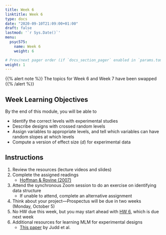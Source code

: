 ```yaml
---
title: Week 6
linktitle: Week 6
type: docs
date: "2020-09-10T21:09:00+01:00"
draft: false
lastmod: '`r Sys.Date()`'
menu:
  psyc575:
    name: Week 6
    weight: 6

# Prev/next pager order (if `docs_section_pager` enabled in `params.toml`)
weight: 1
---
```


{{% alert note %}}
The topics for Week 6 and Week 7 have been swapped
{{% /alert %}}

## Week Learning Objectives

By the end of this module, you will be able to 

- Identify the correct levels with experimental studies
- Describe designs with crossed random levels
- Assign variables to appropriate levels, and tell which variables can have random slopes at which levels
- Compute a version of effect size ($d$) for experimental data

## Instructions

1. Review the resources (lecture videos and slides)
2. Complete the assigned readings
    * [Hoffman & Rovine (2007)](https://link.springer.com/content/pdf/10.3758/BF03192848.pdf)
3. Attend the synchronous Zoom session to do an exercise on identifying data structure
    * If unable to attend, complete an alternative assignment
4. Think about your project---Prospectus will be due in two weeks (Monday, October 5)
5. No HW due this week, but you may start ahead with [HW 6](../homework-6), which is due next week
6. Additional resources for learning MLM for experimental designs
    * [This paper](https://www.annualreviews.org/doi/abs/10.1146/annurev-psych-122414-033702) by Judd et al. 
